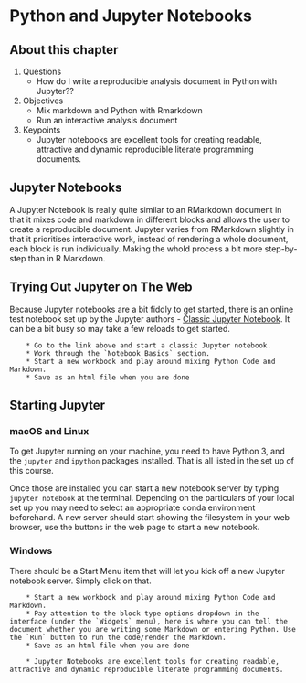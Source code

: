 # Python and Jupyter Notebooks

## About this chapter

1. Questions
    * How do I write a reproducible analysis document in Python with Jupyter??
2. Objectives
    * Mix markdown and Python with Rmarkdown
    * Run an interactive analysis document
3. Keypoints
    * Jupyter notebooks are excellent tools for creating readable, attractive and dynamic reproducible literate programming documents.

## Jupyter Notebooks

A Jupyter Notebook is really quite similar to an RMarkdown document in that it mixes code and markdown in different blocks and allows the user to create a reproducible document. Jupyter varies from RMarkdown slightly in that it prioritises interactive work, instead of rendering a whole document, each block is run individually. Making the whold process a bit more step-by-step than in R Markdown.

## Trying Out Jupyter on The Web

Because Jupyter notebooks are a bit fiddly to get started, there is an online test notebook set up by the Jupyter authors - [Classic Jupyter Notebook](https://jupyter.org/try). It can be a bit busy so may take a few reloads to get started.

```block2

    * Go to the link above and start a classic Jupyter notebook. 
    * Work through the `Notebook Basics` section.
    * Start a new workbook and play around mixing Python Code and Markdown.
    * Save as an html file when you are done

```

## Starting Jupyter


### macOS and Linux

To get Jupyter running on your machine, you need to have Python 3, and the `jupyter` and `ipython` packages installed. That is all listed in the set up of this course.

Once those are installed you can start a new notebook server by typing `jupyter notebook` at the terminal. Depending on the particulars of your local set up you may need to select an appropriate conda environment beforehand. A new server should start showing the filesystem in your web browser, use the buttons in the web page to start a new notebook.

### Windows

There should be a Start Menu item that will let you kick off a new Jupyter notebook server. Simply click on that.

```block2

    * Start a new workbook and play around mixing Python Code and Markdown.
    * Pay attention to the block type options dropdown in the interface (under the `Widgets` menu), here is where you can tell the document whether you are writing some Markdown or entering Python. Use the `Run` button to run the code/render the Markdown.  
    * Save as an html file when you are done

```



```block2

    * Jupyter Notebooks are excellent tools for creating readable, attractive and dynamic reproducible literate programming documents.

```
